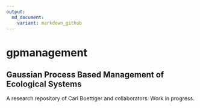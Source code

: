 ```yaml
---
output:
  md_document:
    variant: markdown_github
---
```


<!-- README.md is generated from README.Rmd. Please edit that file -->


# gpmanagement

## Gaussian Process Based Management of Ecological Systems

A research repository of Carl Boettiger and collaborators.  Work in progress.
